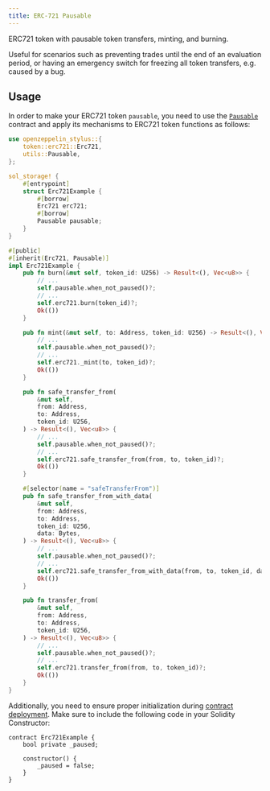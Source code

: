 ```yaml
---
title: ERC-721 Pausable
---
```


ERC721 token with pausable token transfers, minting, and burning.

Useful for scenarios such as preventing trades until the end of an evaluation period, or having an emergency switch for freezing all token transfers, e.g. caused by a bug.

## Usage

In order to make your ERC721 token `pausable`, you need to use the [`Pausable`](https://docs.rs/openzeppelin-stylus/0.1.0/openzeppelin_stylus/utils/pausable/index.html) contract and apply its mechanisms to ERC721 token functions as follows:

```rust
use openzeppelin_stylus::{
    token::erc721::Erc721,
    utils::Pausable,
};

sol_storage! {
    #[entrypoint]
    struct Erc721Example {
        #[borrow]
        Erc721 erc721;
        #[borrow]
        Pausable pausable;
    }
}

#[public]
#[inherit(Erc721, Pausable)]
impl Erc721Example {
    pub fn burn(&mut self, token_id: U256) -> Result<(), Vec<u8>> {
        // ...
        self.pausable.when_not_paused()?;
        // ...
        self.erc721.burn(token_id)?;
        Ok(())
    }

    pub fn mint(&mut self, to: Address, token_id: U256) -> Result<(), Vec<u8>> {
        // ...
        self.pausable.when_not_paused()?;
        // ...
        self.erc721._mint(to, token_id)?;
        Ok(())
    }

    pub fn safe_transfer_from(
        &mut self,
        from: Address,
        to: Address,
        token_id: U256,
    ) -> Result<(), Vec<u8>> {
        // ...
        self.pausable.when_not_paused()?;
        // ...
        self.erc721.safe_transfer_from(from, to, token_id)?;
        Ok(())
    }

    #[selector(name = "safeTransferFrom")]
    pub fn safe_transfer_from_with_data(
        &mut self,
        from: Address,
        to: Address,
        token_id: U256,
        data: Bytes,
    ) -> Result<(), Vec<u8>> {
        // ...
        self.pausable.when_not_paused()?;
        // ...
        self.erc721.safe_transfer_from_with_data(from, to, token_id, data)?;
        Ok(())
    }

    pub fn transfer_from(
        &mut self,
        from: Address,
        to: Address,
        token_id: U256,
    ) -> Result<(), Vec<u8>> {
        // ...
        self.pausable.when_not_paused()?;
        // ...
        self.erc721.transfer_from(from, to, token_id)?;
        Ok(())
    }
}
```

Additionally, you need to ensure proper initialization during [contract deployment](deploy). Make sure to include the following code in your Solidity Constructor:

```solidity
contract Erc721Example {
    bool private _paused;

    constructor() {
        _paused = false;
    }
}
```
